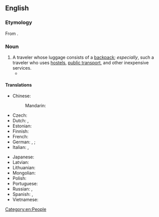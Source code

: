 ==English==

===Etymology===
From {{suffix|en|backpack|er}}.

===Noun===
{{en-noun}}

# A traveler whose luggage consists of a [[backpack]]; ''especially'', such a traveler who uses [[hostel]]s, [[public transport]], and other inexpensive services.
#* {{quote-journal|en|author=Neil Humphreys|title=From Cool Dude to Sad Old Man|journal=The New Paper|date=15 April 2012|page=34|passage=Among the ah bengs and ah lians, the mats and the minahs, the young expats and the '''backpackers''', he stood out like a dozen guys on a male-only dance floor singing Dancing Queen (I'll never forgive Blur for ruining my 21st birthday).}}

====Translations====
{{trans-top|a traveler}}
* Chinese:
*: Mandarin: {{t+|cmn|背包客|tr=bēibāokè|sc=Hani}}
* Czech: {{t|cs|baťůžkář|m}}
* Dutch: {{t+|nl|rugzakreiziger|m}}, {{t+|nl|backpacker|m}}
* Estonian: {{t-needed|et}}
* Finnish: {{t|fi|reppumatkaaja}}
* French: {{t+|fr|routard}}
* German: {{t|de|Rucksacktourist|m}}, {{t|de|Rucksackreisender|m}}; {{q|specific sense of “usually young, hostel-dwelling traveller” also}} {{t+|de|Backpacker|m}}
* Italian: {{t+|it|escursionista|m|f}}, {{t|it|saccopelista|m}}
{{trans-mid}}
* Japanese: {{t|ja|バックパッカー|tr=bakkupakkā|sc=Jpan}}
* Latvian: {{t-needed|lv}}
* Lithuanian: {{t-needed|lt}}
* Mongolian: {{t-needed|mn}}
* Polish: {{t-needed|pl}}
* Portuguese: {{t|pt|mochileiro|m}}
* Russian: {{t|ru|[[пе́ший]] [[тури́ст]]|m}}, {{t|ru|[[пеший|пе́шая]] [[тури́стка]]|f}}
* Spanish: {{t+|es|mochilero|m}}, {{t+|es|mochilera|f}}
* Vietnamese: {{t|vi|tây ba lô}} {{qualifier|Western}}
{{trans-bottom}}

[[Category:en:People]]